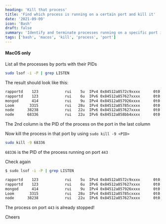 ```yaml
---
heading: 'Kill that process'
title: 'Find which process is running on a certain port and kill it'
date: '2021-09-09'
icon: 'Bash'
draft: false
summary: 'Identify and terminate processes running on a specific port in your dev environment.'
tags: ['bash', 'macos', 'kill', 'process', 'port']
---
```


#### <Twemoji emoji="warning" /> MacOS only

List all the processes by ports with their PIDs

```bash
sudo lsof -i -P | grep LISTEN
```

The result should look like this:

```bash showLineNumbers
rapportd    123            rui    5u  IPv4 0x84512a8572c9xxxx      0t0    TCP *:62003 (LISTEN)
rapportd    123            rui    6u  IPv6 0x84512a857627xxxx      0t0    TCP *:62003 (LISTEN)
mongod      414            rui    9u  IPv4 0x84512a857926xxxx      0t0    TCP localhost:27017 (LISTEN)
Loom       3315            rui   28u  IPv4 0x84512a85785cxxxx      0t0    TCP localhost:11223 (LISTEN)
node      38238            rui   22u  IPv6 0x84512a857627xxxx      0t0    TCP *:5000 (LISTEN)
node      68336            rui   22u  IPv6 0x84512a858bb4xxxx      0t0    TCP *:443 (LISTEN)
```

The 2nd column is the PID of the process on the port in the last column

Now kill the process in that port by using `sudo kill -9 <PID>`

```bash
sudo kill -9 68336
```

`68336` is the PID of the process running on port `443`

Check again

```bash showLineNumbers
$ sudo lsof -i -P | grep LISTEN

rapportd    123            rui    5u  IPv4 0x84512a8572c9xxxx      0t0    TCP *:62003 (LISTEN)
rapportd    123            rui    6u  IPv6 0x84512a857627xxxx      0t0    TCP *:62003 (LISTEN)
mongod      414            rui    9u  IPv4 0x84512a857926xxxx      0t0    TCP localhost:27017 (LISTEN)
Loom       3315            rui   28u  IPv4 0x84512a85785cxxxx      0t0    TCP localhost:11223 (LISTEN)
node      38238            rui   22u  IPv6 0x84512a857627xxxx      0t0    TCP *:5000 (LISTEN)
```

The process on port `443` is already stopped!

Cheers <Twemoji emoji="clinking-beer-mugs" />
